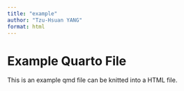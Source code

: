 ```yaml
---
title: "example"
author: "Tzu-Hsuan YANG"
format: html
---
```

# Example Quarto File
This is an example qmd file can be knitted into a HTML file.
